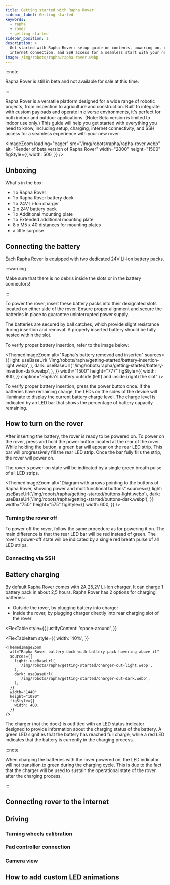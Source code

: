 ```yaml
---
title: Getting started with Rapha Rover
sidebar_label: Getting started
keywords:
  - rapha
  - rover
  - getting started
sidebar_position: 1
description: >
  Get started with Rapha Rover: setup guide on contents, powering on, charging,
  internet connection, and SSH access for a seamless start with your new rover.
image: /img/robots/rapha/rapha-rover.webp
---
```



:::note

Rapha Rover is still in beta and not available for sale at this time.

:::

Rapha Rover is a versatile platform designed for a wide range of robotic
projects, from inspection to agriculture and construction. Built to integrate
with custom payloads and operate in diverse environments, it's perfect for both
indoor and outdoor applications. (Note: Beta version is limited to indoor use
only.) This guide will help you get started with everything you need to know,
including setup, charging, internet connectivity, and SSH access for a seamless
experience with your new rover.

<ImageZoom
  loading="eager"
  src="/img/robots/rapha/rapha-rover.webp"
  alt="Render of beta version of Rapha Rover"
  width="2000"
  height="1500"
  figStyle={{
    width: 500,
  }}
/>

## Unboxing

What's in the box:

- 1 x Rapha Rover
- 1 x Rapha Rover battery dock
- 1 x 24V Li-Ion charger
- 2 x 24V battery pack
- 1 x Additional mounting plate
- 1 x Extended additional mounting plate
- 8 x M5 x 40 distances for mounting plates
- a little surprise

## Connecting the battery

Each Rapha Rover is equipped with two dedicated 24V Li-Ion battery packs.

:::warning

Make sure that there is no debris inside the slots or in the battery connectors!

:::

To power the rover, insert these battery packs into their designated slots
located on either side of the rover. Ensure proper alignment and secure the
batteries in place to guarantee uninterrupted power supply.

The batteries are secured by ball catches, which provide slight resistance
during insertion and removal. A properly inserted battery should be fully nested
within the slot.

To verify proper battery insertion, refer to the image below:

<ThemedImageZoom
  alt="Rapha's battery removed and inserted"
  sources={{
    light: useBaseUrl(
      '/img/robots/rapha/getting-started/battery-insertion-light.webp',
    ),
    dark: useBaseUrl(
      '/img/robots/rapha/getting-started/battery-insertion-dark.webp',
    ),
  }}
  width="1500"
  height="777"
  figStyle={{
    width: 800,
  }}
  caption="Rapha's battery outside (left) and inside (right) the slot"
/>

To verify proper battery insertion, press the power button once. If the
batteries have remaining charge, the LEDs on the sides of the device will
illuminate to display the current battery charge level. The charge level is
indicated by an LED bar that shows the percentage of battery capacity remaining.

## How to turn on the rover

After inserting the battery, the rover is ready to be powered on. To power on
the rover, press and hold the power button located at the rear of the rover.
While holding the button, a green bar will appear on the rear LED strip. This
bar will progressively fill the rear LED strip. Once the bar fully fills the
strip, the rover will power on.

The rover's power-on state will be indicated by a single green breath pulse of
all LED strips.

<ThemedImageZoom
  alt="Diagram with arrows pointing to the buttons of Rapha Rover, showing power and multifunctional buttons"
  sources={{
    light: useBaseUrl('/img/robots/rapha/getting-started/buttons-light.webp'),
    dark: useBaseUrl('/img/robots/rapha/getting-started/buttons-dark.webp'),
  }}
  width="750"
  height="575"
  figStyle={{
    width: 600,
  }}
/>

### Turning the rover off

To power off the rover, follow the same procedure as for powering it on. The
main difference is that the rear LED bar will be red instead of green. The
rover's power-off state will be indicated by a single red breath pulse of all
LED strips.

### Connecting via SSH

## Battery charging

By default Rapha Rover comes with 2A 25,2V Li-Ion charger. It can charge 1
battery pack in about 2,5 hours. Rapha Rover has 2 options for charging
batteries:

- Outside the rover, by plugging battery into charger
- Inside the rover, by plugging charger directly into rear charging slot of the
  rover

<FlexTable
  style={{
    justifyContent: 'space-around',
  }}
>
  <FlexTableItem
    style={{
      width: '40%',
    }}
  >
    <ThemedImageZoom
      alt="Rapha Rover battery dock with battery pack hovering above it"
      sources={{
        light: useBaseUrl(
          '/img/robots/rapha/getting-started/charger-out-light.webp',
        ),
        dark: useBaseUrl(
          '/img/robots/rapha/getting-started/charger-out-dark.webp',
        ),
      }}
      width="1440"
      height="1080"
      figStyle={{
        width: 400,
      }}
    />
  </FlexTableItem>
  <FlexTableItem
    style={{
      width: '40%',
    }}
  >
    <ThemedImageZoom
      alt="Rapha Rover battery dock with battery pack inside it"
      sources={{
        light: useBaseUrl(
          '/img/robots/rapha/getting-started/charger-in-light.webp',
        ),
        dark: useBaseUrl(
          '/img/robots/rapha/getting-started/charger-in-dark.webp',
        ),
      }}
      width="1440"
      height="1080"
      figStyle={{
        width: 400,
      }}
    />
  </FlexTableItem>
</FlexTable>

The charger (not the dock) is outfitted with an LED status indicator designed to
provide information about the charging status of the battery. A green LED
signifies that the battery has reached full charge, while a red LED indicates
that the battery is currently in the charging process.

:::note

When charging the batteries with the rover powered on, the LED indicator will
not transition to green during the charging cycle. This is due to the fact that
the charger will be used to sustain the operational state of the rover after the
charging process.

:::

## Connecting rover to the internet

## Driving

### Turning wheels calibration

### Pad controller connection

### Camera view

## How to add custom LED animations
